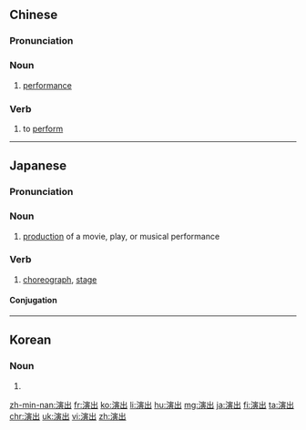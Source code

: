 ==Chinese==
{{zh-forms}}

===Pronunciation===
{{zh-pron
|m=yǎnchū
|c=jin2 ceot1
|mn=ián-chhut
|ma=Zh-yǎnchū.ogg
|cat=n,v
}}

===Noun===
{{zh-noun}}

# {{lb|zh|Beginning Mandarin}} [[performance]]

===Verb===
{{zh-verb}}

# {{lb|zh|Beginning Mandarin}} to [[perform]]

----

==Japanese==
{{ja-kanjitab|えん|しゅつ|yomi=on}}

===Pronunciation===
{{ja-pron|えんしゅつ|y=on}}

===Noun===
{{ja-noun|えんしゅつ}}

# [[production]] of a movie, play, or musical performance

===Verb===
{{ja-verb-suru|tr=trans|えんしゅつ}}

# [[choreograph]], [[stage]]

====Conjugation====
{{ja-suru|えんしゅつ}}

----

==Korean==
{{ko-hanjatab}}

===Noun===
{{ko-noun|hj|rv=|hangeul=연출}}

# {{hanja form of|연출|}}

{{attention|ko|direction, direct? See [http://dic.naver.com/search.nhn?dicQuery=%EC%97%B0%EC%B6%9C&x=32&y=11&query=%EC%97%B0%EC%B6%9C&target=dic&ie=utf8&query_utf=&isOnlyViewEE=]}}

[[zh-min-nan:演出]]
[[fr:演出]]
[[ko:演出]]
[[li:演出]]
[[hu:演出]]
[[mg:演出]]
[[ja:演出]]
[[fi:演出]]
[[ta:演出]]
[[chr:演出]]
[[uk:演出]]
[[vi:演出]]
[[zh:演出]]